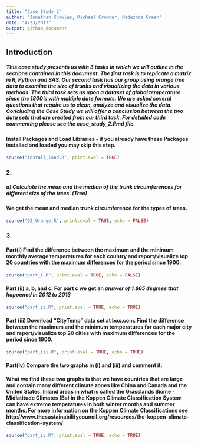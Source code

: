 ```yaml
---
title: "Case Study 2"
author: "Jonathan Knowles, Michael Crowder, Nadezhda Green"
date: "4/23/2017"
output: github_document
---
```

## Introduction  
##### This case study presents us with 3 tasks in which we will outline in the sections contained in this document.  The first task is to replicate a matrix in R, Python and SAS.  Our second task has our group using orange tree data to examine the size of trunks and visualizing the data in various methods.  The third task sets us upon a dataset of global temperature since the 1800’s with multiple date formats.  We are asked several questions that require us to clean, analyze and visualize the data.  Concluding the Case Study we will offer a conclusion between the two data sets that are created from our third task. For detailed code commenting please see the case_study_2.Rmd file.

#### Install Packages and Load Libraries - if you already have these Packages installed and loaded you may skip this step.
```r
source("install_load.R", print.eval = TRUE)
```

### 2. 
##### a) Calculate the mean and the median of the trunk circumferences for different size of the trees. (Tree)  
#### We get the mean and median trunk circumference for the types of trees.  
```r
source("Q2_Orange.R", print.eval = TRUE, echo = FALSE)
```


### 3.  
#### Part(i) Find the difference between the maximum and the minimum monthly average temperatures for each country and report/visualize top 20 countries with the maximum differences for the period since 1900.
```r
source("part_i.R", print.eval = TRUE, echo = FALSE)
```

#### Part (ii) a, b, and c. For part c we get an *answer of 1.865 degrees that happened in 2012 to 2013*
```r
source("part_ii.R", print.eval = TRUE, echo = TRUE)
```

#### Part (iii) Download “CityTemp” data set at box.com. Find the difference between the maximum and the minimum temperatures for each major city and report/visualize top 20 cities with maximum differences for the period since 1900.
```r
source("part_iii.R", print.eval = TRUE, echo = TRUE)
```

#### Part(iv) Compare the two graphs in (i) and (iii) and comment it.
#### What we find these two graphs is that we have countries that are large and contain many different climate zones like China and Canada and the United States.  Inland areas in what is called the Grasslands Biome - Midlatitude Climates (Bs) in the Koppen Climate Classification System can have extreme temperatures in both winter months and summer months.  For more information on the Koppen Climate Classifications see http://www.thesustainabilitycouncil.org/resources/the-koppen-climate-classification-system/
```r
source("part_iv.R", print.eval = TRUE, echo = TRUE)
```